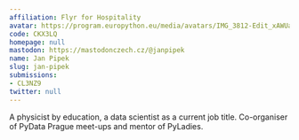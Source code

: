 ```yaml
---
affiliation: Flyr for Hospitality
avatar: https://program.europython.eu/media/avatars/IMG_3812-Edit_xAWUaIr.jpg
code: CKX3LQ
homepage: null
mastodon: https://mastodonczech.cz/@janpipek
name: Jan Pipek
slug: jan-pipek
submissions:
- CL3NZ9
twitter: null
---
```


A physicist by education, a data scientist as a current job title. Co-organiser of PyData Prague meet-ups and mentor of PyLadies.
